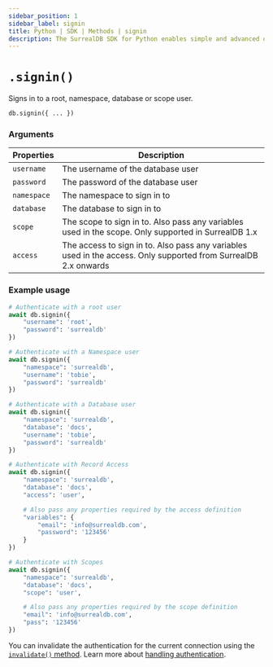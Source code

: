 ```yaml
---
sidebar_position: 1
sidebar_label: signin
title: Python | SDK | Methods | signin
description: The SurrealDB SDK for Python enables simple and advanced querying of a remote or embedded database.
---
```



# `.signin()`

Signs in to a root, namespace, database or scope user.

```python title="Method Syntax"
db.signin({ ... })
```

### Arguments
<table>
    <thead>
        <tr>
            <th colspan="2" scope="col">Properties</th>
            <th colspan="2" scope="col">Description</th>
        </tr>
    </thead>
    <tbody>
        <tr>
            <td colspan="2" scope="row" data-label="Properties">
                <code>username</code>
                <Label label="REQUIRED FOR ROOT, NAMESPACE & DATABASE" />
            </td>
            <td colspan="2" scope="row" data-label="Description">
                The username of the database user
            </td>
        </tr>
        <tr>
            <td colspan="2" scope="row" data-label="Properties">
                <code>password</code>
                <Label label="REQUIRED FOR ROOT, NAMESPACE & DATABASE" />
            </td>
            <td colspan="2" scope="row" data-label="Description">
                The password of the database user
            </td>
        </tr>
        <tr>
            <td colspan="2" scope="row" data-label="Properties">
                <code>namespace</code>
                <Label label="REQUIRED FOR DATABASE & SCOPE/ACCESS" />
            </td>
            <td colspan="2" scope="row" data-label="Description">
                The namespace to sign in to
            </td>
        </tr>
        <tr>
            <td colspan="2" scope="row" data-label="Properties">
                <code>database</code>
                <Label label="REQUIRED FOR SCOPE/ACCESS" />
            </td>
            <td colspan="2" scope="row" data-label="Description">
                The database to sign in to
            </td>
        </tr>
        <tr>
            <td colspan="2" scope="row" data-label="Properties">
                <code>scope</code>
                <Since v="1.x" prefix={false} />
            </td>
            <td colspan="2" scope="row" data-label="Description">
                The scope to sign in to. Also pass any variables used in the scope. Only supported in SurrealDB 1.x
            </td>
        </tr>
        <tr>
            <td colspan="2" scope="row" data-label="Properties">
                <code>access</code>
                <Since v="2.x" prefix=">=" />
            </td>
            <td colspan="2" scope="row" data-label="Description">
                The access to sign in to. Also pass any variables used in the access. Only supported from SurrealDB 2.x onwards
            </td>
        </tr>
    </tbody>
</table>

### Example usage
```python
# Authenticate with a root user
await db.signin({
	"username": 'root',
	"password": 'surrealdb'
})

# Authenticate with a Namespace user
await db.signin({
	"namespace": 'surrealdb',
	"username": 'tobie',
	"password": 'surrealdb'
})

# Authenticate with a Database user
await db.signin({
	"namespace": 'surrealdb',
	"database": 'docs',
	"username": 'tobie',
	"password": 'surrealdb'
})

# Authenticate with Record Access
await db.signin({
	"namespace": 'surrealdb',
	"database": 'docs',
	"access": 'user',

    # Also pass any properties required by the access definition
	"variables": {
        "email": 'info@surrealdb.com',
        "password": '123456'
    }
})

# Authenticate with Scopes
await db.signin({
	"namespace": 'surrealdb',
	"database": 'docs',
	"scope": 'user',

	# Also pass any properties required by the scope definition
	"email": 'info@surrealdb.com',
	"pass": '123456'
})
```

You can invalidate the authentication for the current connection using the [`invalidate()` method](/docs/sdk/python/methods/invalidate). Learn more about [handling authentication](/docs/sdk/python/concepts/handling-authentication).  